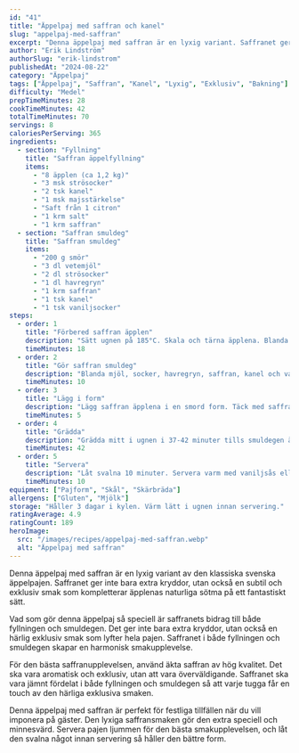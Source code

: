 ```yaml
---
id: "41"
title: "Äppelpaj med saffran och kanel"
slug: "appelpaj-med-saffran"
excerpt: "Denna äppelpaj med saffran är en lyxig variant. Saffranet ger en subtil och exklusiv smak."
author: "Erik Lindström"
authorSlug: "erik-lindstrom"
publishedAt: "2024-08-22"
category: "Äppelpaj"
tags: ["Äppelpaj", "Saffran", "Kanel", "Lyxig", "Exklusiv", "Bakning"]
difficulty: "Medel"
prepTimeMinutes: 28
cookTimeMinutes: 42
totalTimeMinutes: 70
servings: 8
caloriesPerServing: 365
ingredients:
  - section: "Fyllning"
    title: "Saffran äppelfyllning"
    items:
      - "8 äpplen (ca 1,2 kg)"
      - "3 msk strösocker"
      - "2 tsk kanel"
      - "1 msk majsstärkelse"
      - "Saft från 1 citron"
      - "1 krm salt"
      - "1 krm saffran"
  - section: "Saffran smuldeg"
    title: "Saffran smuldeg"
    items:
      - "200 g smör"
      - "3 dl vetemjöl"
      - "2 dl strösocker"
      - "1 dl havregryn"
      - "1 krm saffran"
      - "1 tsk kanel"
      - "1 tsk vaniljsocker"
steps:
  - order: 1
    title: "Förbered saffran äpplen"
    description: "Sätt ugnen på 185°C. Skala och tärna äpplena. Blanda med socker, kanel, majsstärkelse, citronsaft, salt och saffran."
    timeMinutes: 18
  - order: 2
    title: "Gör saffran smuldeg"
    description: "Blanda mjöl, socker, havregryn, saffran, kanel och vaniljsocker. Nyp i smöret försiktigt."
    timeMinutes: 10
  - order: 3
    title: "Lägg i form"
    description: "Lägg saffran äpplena i en smord form. Täck med saffran smuldegen så att allt är täckt."
    timeMinutes: 5
  - order: 4
    title: "Grädda"
    description: "Grädda mitt i ugnen i 37-42 minuter tills smuldegen är gyllenbrun och pajen bubblande."
    timeMinutes: 42
  - order: 5
    title: "Servera"
    description: "Låt svalna 10 minuter. Servera varm med vaniljsås eller glass."
    timeMinutes: 10
equipment: ["Pajform", "Skål", "Skärbräda"]
allergens: ["Gluten", "Mjölk"]
storage: "Håller 3 dagar i kylen. Värm lätt i ugnen innan servering."
ratingAverage: 4.9
ratingCount: 189
heroImage:
  src: "/images/recipes/appelpaj-med-saffran.webp"
  alt: "Äppelpaj med saffran"
---
```


Denna äppelpaj med saffran är en lyxig variant av den klassiska svenska äppelpajen. Saffranet ger inte bara extra kryddor, utan också en subtil och exklusiv smak som kompletterar äpplenas naturliga sötma på ett fantastiskt sätt.

Vad som gör denna äppelpaj så speciell är saffranets bidrag till både fyllningen och smuldegen. Det ger inte bara extra kryddor, utan också en härlig exklusiv smak som lyfter hela pajen. Saffranet i både fyllningen och smuldegen skapar en harmonisk smakupplevelse.

För den bästa saffranupplevelsen, använd äkta saffran av hög kvalitet. Det ska vara aromatisk och exklusiv, utan att vara överväldigande. Saffranet ska vara jämnt fördelat i både fyllningen och smuldegen så att varje tugga får en touch av den härliga exklusiva smaken.

Denna äppelpaj med saffran är perfekt för festliga tillfällen när du vill imponera på gäster. Den lyxiga saffransmaken gör den extra speciell och minnesvärd. Servera pajen ljummen för den bästa smakupplevelsen, och låt den svalna något innan servering så håller den bättre form.
